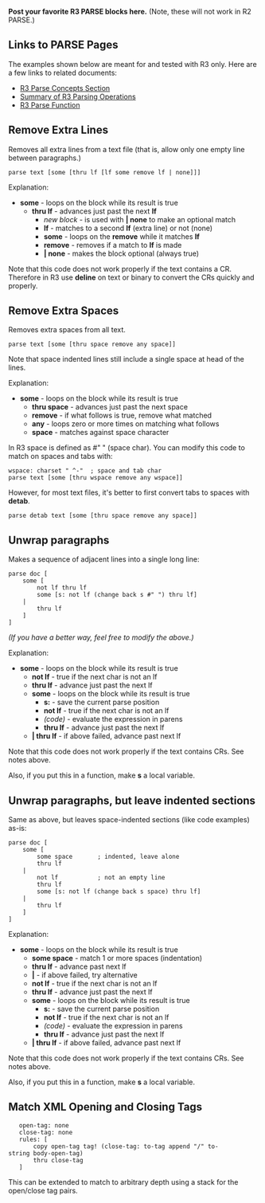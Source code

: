 '''Post your favorite R3 PARSE blocks here.''' (Note, these will not work in R2 PARSE.)

==Links to PARSE Pages==

The examples shown below are meant for and tested with R3 only. Here are a few links to related documents:

*[http://www.rebol.com/r3/docs/concepts/parsing.html R3 Parse Concepts Section]
*[http://www.rebol.com/r3/docs/concepts/parsing-summary.html Summary of R3 Parsing Operations]
*[http://www.rebol.com/r3/docs/functions/parse.html R3 Parse Function]

==Remove Extra Lines==

Removes all extra lines from a text file (that is, allow only one empty line between paragraphs.)

 parse text [some [thru lf [lf some remove lf | none]]]

Explanation:

*'''some''' - loops on the block while its result is true
**'''thru lf''' - advances just past the next '''lf'''
***''new block'' - is used with '''| none''' to make an optional match
***'''lf''' - matches to a second '''lf''' (extra line) or not (none)
***'''some''' - loops on the '''remove''' while it matches '''lf'''
***'''remove''' - removes if a match to '''lf''' is made
***'''| none''' - makes the block optional (always true)

Note that this code does not work properly if the text contains a CR. Therefore in R3 use '''deline''' on text or binary to convert the CRs quickly and properly.

==Remove Extra Spaces==

Removes extra spaces from all text.

 parse text [some [thru space remove any space]]

Note that space indented lines still include a single space at head of the lines.

Explanation:

*'''some''' - loops on the block while its result is true
**'''thru space''' - advances just past the next space
**'''remove''' - if what follows is true, remove what matched
**'''any''' - loops zero or more times on matching what follows
**'''space''' - matches against space character

In R3 space is defined as #" " (space char). You can modify this code to match on spaces and tabs with:

 wspace: charset " ^-"  ; space and tab char
 parse text [some [thru wspace remove any wspace]]

However, for most text files, it's better to first convert tabs to spaces with '''detab'''.

 parse detab text [some [thru space remove any space]]

==Unwrap paragraphs==

Makes a sequence of adjacent lines into a single long line:

 parse doc [
     some [
         not lf thru lf
         some [s: not lf (change back s #" ") thru lf]
     |
         thru lf
     ]
 ]

''(If you have a better way, feel free to modify the above.)''

Explanation:

*'''some''' - loops on the block while its result is true
**'''not lf''' - true if the next char is not an lf
**'''thru lf''' - advance just past the next lf
**'''some''' - loops on the block while its result is true
***'''s:''' - save the current parse position
***'''not lf''' - true if the next char is not an lf
***''(code)'' - evaluate the expression in parens
***'''thru lf''' - advance just past the next lf
**'''| thru lf''' - if above failed, advance past next lf

Note that this code does not work properly if the text contains CRs. See notes above.

Also, if you put this in a function, make '''s''' a local variable.

==Unwrap paragraphs, but leave indented sections==

Same as above, but leaves space-indented sections (like code examples) as-is:

 parse doc [
     some [ 
         some space       ; indented, leave alone
         thru lf 
     |
         not lf           ; not an empty line
         thru lf
         some [s: not lf (change back s space) thru lf]
     |
         thru lf
     ]
 ]

Explanation:

*'''some''' - loops on the block while its result is true
**'''some space''' - match 1 or more spaces (indentation)
**'''thru lf''' - advance past next lf
**'''|''' - if above failed, try alternative
**'''not lf''' - true if the next char is not an lf
**'''thru lf''' - advance just past the next lf
**'''some''' - loops on the block while its result is true
***'''s:''' - save the current parse position
***'''not lf''' - true if the next char is not an lf
***''(code)'' - evaluate the expression in parens
***'''thru lf''' - advance just past the next lf
**'''| thru lf''' - if above failed, advance past next lf

Note that this code does not work properly if the text contains CRs. See notes above.

Also, if you put this in a function, make '''s''' a local variable.

==Match XML Opening and Closing Tags==
    open-tag: none
    close-tag: none
    rules: [
        copy open-tag tag! (close-tag: to-tag append "/" to-string body-open-tag)
        thru close-tag
    ]

This can be extended to match to arbitrary depth using a stack for the open/close tag pairs.
